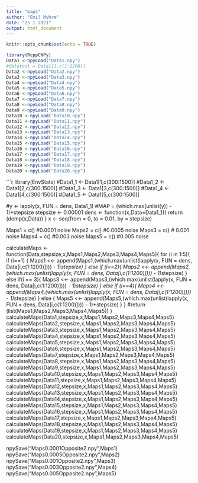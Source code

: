 ```yaml
---
title: "maps"
author: "Emil Myhre"
date: "25 1 2021"
output: html_document
---
```


```r
knitr::opts_chunk$set(echo = TRUE)
```


```r
library(RcppCNPy)
Data1 <-npyLoad("Data1.npy")
#datatest = Data1[1,c(1:1200)]
Data2 <-npyLoad("Data2.npy")
Data3 <-npyLoad("Data3.npy")
Data4 <-npyLoad("Data4.npy")
Data5 <-npyLoad("Data5.npy")
Data6 <-npyLoad("Data6.npy")
Data7 <-npyLoad("Data7.npy")
Data8 <-npyLoad("Data8.npy")
Data9 <-npyLoad("Data9.npy")
Data10 <-npyLoad("Data10.npy")
Data11 <-npyLoad("Data11.npy")
Data12 <-npyLoad("Data12.npy")
Data13 <-npyLoad("Data13.npy")
Data14 <-npyLoad("Data14.npy")
Data15 <-npyLoad("Data15.npy")
Data16 <-npyLoad("Data16.npy")
Data17 <-npyLoad("Data17.npy")
Data18 <-npyLoad("Data18.npy")
Data19 <-npyLoad("Data19.npy")
Data20 <-npyLoad("Data20.npy")
```


```r
library(EnvStats)
#Data1_1 <- Data1[1,c(300:1500)]
#Data1_2 <- Data1[2,c(300:1500)]
#Data1_3 <- Data1[3,c(300:1500)]
#Data1_4 <- Data1[4,c(300:1500)]
#Data1_5 <- Data1[5,c(300:1500)]

#y <- lapply(x, FUN = dens, Data1_1)
#MAP = (which.max(unlist(y)) - 1)*stepsize
stepsize <- 0.00001
dens <- function(x,Data=Data1_1){
  return (demp(x,Data))
}
x <- seq(from = 0, to = 0.01, by = stepsize)

Maps1 = c() #0.0001 noise
Maps2 = c() #0.0005 noise
Maps3 = c() # 0.001 noise
Maps4 = c() #0.003 noise
Maps5 = c() #0.005 noise

calculateMaps <- function(Data,stepsize,x,Maps1,Maps2,Maps3,Maps4,Maps5){
  for (i in 1:5){ 
  if (i==1) {
    Maps1 <<- append(Maps1,(which.max(unlist(lapply(x, FUN = dens, Data[i,c(1:1200)]))) - 1)*stepsize)
  }
  else if (i==2){
    Maps2 <<- append(Maps2,(which.max(unlist(lapply(x, FUN = dens, Data[i,c(1:1200)]))) - 1)*stepsize)
  }
  else if(i == 3){
    Maps3 <<- append(Maps3,(which.max(unlist(lapply(x, FUN = dens, Data[i,c(1:1200)]))) - 1)*stepsize)
  }
  else if (i==4){
    Maps4 <<- append(Maps4,(which.max(unlist(lapply(x, FUN = dens, Data[i,c(1:1200)]))) - 1)*stepsize)
  }
  else {
    Maps5 <<- append(Maps5,(which.max(unlist(lapply(x, FUN = dens, Data[i,c(1:1200)]))) - 1)*stepsize)
  }
  }
  #return (list(Maps1,Maps2,Maps3,Maps4,Maps5))
}
calculateMaps(Data1,stepsize,x,Maps1,Maps2,Maps3,Maps4,Maps5)
calculateMaps(Data2,stepsize,x,Maps1,Maps2,Maps3,Maps4,Maps5)
calculateMaps(Data3,stepsize,x,Maps1,Maps2,Maps3,Maps4,Maps5)
calculateMaps(Data4,stepsize,x,Maps1,Maps2,Maps3,Maps4,Maps5)
calculateMaps(Data5,stepsize,x,Maps1,Maps2,Maps3,Maps4,Maps5)
calculateMaps(Data6,stepsize,x,Maps1,Maps2,Maps3,Maps4,Maps5)
calculateMaps(Data7,stepsize,x,Maps1,Maps2,Maps3,Maps4,Maps5)
calculateMaps(Data8,stepsize,x,Maps1,Maps2,Maps3,Maps4,Maps5)
calculateMaps(Data9,stepsize,x,Maps1,Maps2,Maps3,Maps4,Maps5)
calculateMaps(Data10,stepsize,x,Maps1,Maps2,Maps3,Maps4,Maps5)
calculateMaps(Data11,stepsize,x,Maps1,Maps2,Maps3,Maps4,Maps5)
calculateMaps(Data12,stepsize,x,Maps1,Maps2,Maps3,Maps4,Maps5)
calculateMaps(Data13,stepsize,x,Maps1,Maps2,Maps3,Maps4,Maps5)
calculateMaps(Data14,stepsize,x,Maps1,Maps2,Maps3,Maps4,Maps5)
calculateMaps(Data15,stepsize,x,Maps1,Maps2,Maps3,Maps4,Maps5)
calculateMaps(Data16,stepsize,x,Maps1,Maps2,Maps3,Maps4,Maps5)
calculateMaps(Data17,stepsize,x,Maps1,Maps2,Maps3,Maps4,Maps5)
calculateMaps(Data18,stepsize,x,Maps1,Maps2,Maps3,Maps4,Maps5)
calculateMaps(Data19,stepsize,x,Maps1,Maps2,Maps3,Maps4,Maps5)
calculateMaps(Data20,stepsize,x,Maps1,Maps2,Maps3,Maps4,Maps5)

npySave("Maps0.0001Opposite2.npy",Maps1)
npySave("Maps0.0005Opposite2.npy",Maps2)
npySave("Maps0.001Opposite2.npy",Maps3)
npySave("Maps0.003Opposite2.npy",Maps4)
npySave("Maps0.005Opposite2.npy",Maps5)
